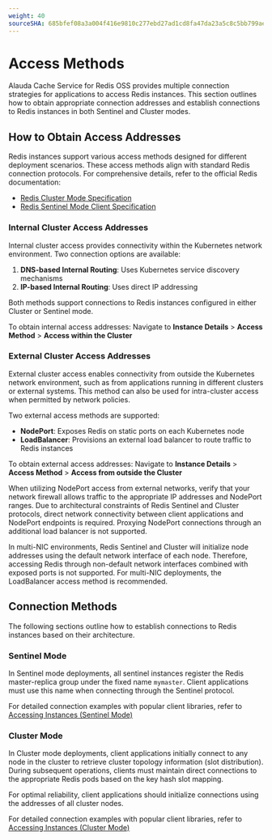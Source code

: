 ```yaml
---
weight: 40
sourceSHA: 685bfef08a3a004f416e9810c277ebd27ad1cd8fa47da23a5c8c5bb799ae6688
---
```


# Access Methods

Alauda Cache Service for Redis OSS provides multiple connection strategies for applications to access Redis instances. This section outlines how to obtain appropriate connection addresses and establish connections to Redis instances in both Sentinel and Cluster modes.

## How to Obtain Access Addresses

Redis instances support various access methods designed for different deployment scenarios. These access methods align with standard Redis connection protocols. For comprehensive details, refer to the official Redis documentation:

- [Redis Cluster Mode Specification](https://redis.io/docs/latest/operate/oss_and_stack/reference/cluster-spec/)
- [Redis Sentinel Mode Client Specification](https://redis.io/docs/latest/develop/reference/sentinel-clients/)

### Internal Cluster Access Addresses

Internal cluster access provides connectivity within the Kubernetes network environment. Two connection options are available:

1. **DNS-based Internal Routing**: Uses Kubernetes service discovery mechanisms
2. **IP-based Internal Routing**: Uses direct IP addressing

Both methods support connections to Redis instances configured in either Cluster or Sentinel mode.

To obtain internal access addresses: Navigate to **Instance Details** > **Access Method** > **Access within the Cluster**

### External Cluster Access Addresses

External cluster access enables connectivity from outside the Kubernetes network environment, such as from applications running in different clusters or external systems. This method can also be used for intra-cluster access when permitted by network policies.

Two external access methods are supported:

- **NodePort**: Exposes Redis on static ports on each Kubernetes node
- **LoadBalancer**: Provisions an external load balancer to route traffic to Redis instances

To obtain external access addresses: Navigate to **Instance Details** > **Access Method** > **Access from outside the Cluster**

<Directive type="warning" title="NodePort Access Considerations">
  When utilizing NodePort access from external networks, verify that your network firewall allows traffic to the appropriate IP addresses and NodePort ranges. Due to architectural constraints of Redis Sentinel and Cluster protocols, direct network connectivity between client applications and NodePort endpoints is required. Proxying NodePort connections through an additional load balancer is not supported.

  In multi-NIC environments, Redis Sentinel and Cluster will initialize node addresses using the default network interface of each node. Therefore, accessing Redis through non-default network interfaces combined with exposed ports is not supported. For multi-NIC deployments, the LoadBalancer access method is recommended.
</Directive>

## Connection Methods

The following sections outline how to establish connections to Redis instances based on their architecture.

### Sentinel Mode

In Sentinel mode deployments, all sentinel instances register the Redis master-replica group under the fixed name `mymaster`. Client applications must use this name when connecting through the Sentinel protocol.

For detailed connection examples with popular client libraries, refer to [Accessing Instances (Sentinel Mode)](../how_to/access/10-sentinel.mdx)

### Cluster Mode

In Cluster mode deployments, client applications initially connect to any node in the cluster to retrieve cluster topology information (slot distribution). During subsequent operations, clients must maintain direct connections to the appropriate Redis pods based on the key hash slot mapping.

For optimal reliability, client applications should initialize connections using the addresses of all cluster nodes.

For detailed connection examples with popular client libraries, refer to [Accessing Instances (Cluster Mode)](../how_to/access/20-cluster.mdx)
